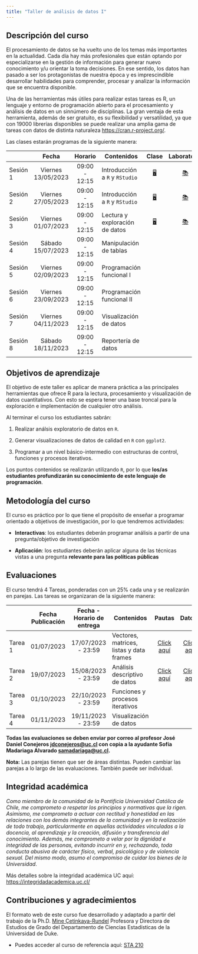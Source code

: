 ```yaml
---
title: "Taller de análisis de datos I"
---
```


## Descripción del curso

El procesamiento de datos se ha vuelto uno de los temas más importantes en la actualidad. Cada día hay más profesionales que están optando por especializarse en la gestión de información para generar nuevo conocimiento y/u orientar la toma decisiones. En ese sentido, los datos han pasado a ser los protagonistas de nuestra época y es imprescindible desarrollar habilidades para comprender, procesar y analizar la información que se encuentra disponible.

Una de las herramientas más útiles para realizar estas tareas es R, un lenguaje y entorno de programación abierto para el procesamiento y análisis de datos en un sinnúmero de disciplinas. La gran ventaja de esta herramienta, además de ser gratuito, es su flexibilidad y versatilidad, ya que con 19000 librerías disponibles se puede realizar una amplia gama de tareas con datos de distinta naturaleza <https://cran.r-project.org/>.

Las clases estarán programas de la siguiente manera:

|          |       Fecha        |    Horario    | Contenidos                     |                              Clase                              |                            Laboratorio                            |
|-----------|:---------:|:---------:|-----------|:-------------:|:-------------:|
| Sesión 1 | Viernes 13/05/2023 | 09:00 - 12:15 | Introducción a `R` y `RStudio` | [🖥️](class/class-1.html "Clase 1"){aria-label="Clase 1 slides"} | [📚](labs/lab-1.html "Laboratorio 1"){aria-label="Laboratorio 1"} |
| Sesión 2 | Viernes 27/05/2023 | 09:00 - 12:15 | Introducción a `R` y `RStudio` | [🖥️](class/class-1.html "Clase 1"){aria-label="Clase 1 slides"} | [📚](labs/lab-1.html "Laboratorio 1"){aria-label="Laboratorio 1"} |
| Sesión 3 | Viernes 01/07/2023 | 09:00 - 12:15 | Lectura y exploración de datos | [🖥️](class/class2.html "Clase 1"){aria-label="Clase 2 slides"}  | [📚](labs/lab-2.html "Laboratorio 2"){aria-label="Laboratorio 2"} |
| Sesión 4 | Sábado 15/07/2023  | 09:00 - 12:15 | Manipulación de tablas         |                                                                 |                                                                   |
| Sesión 5 | Viernes 02/09/2023 | 09:00 - 12:15 | Programación funcional I       |                                                                 |                                                                   |
| Sesión 6 | Viernes 23/09/2023 | 09:00 - 12:15 | Programación funcional II      |                                                                 |                                                                   |
| Sesión 7 | Viernes 04/11/2023 | 09:00 - 12:15 | Visualización de datos         |                                                                 |                                                                   |
| Sesión 8 | Sábado 18/11/2023  | 09:00 - 12:15 | Reportería de datos            |                                                                 |                                                                   |

## Objetivos de aprendizaje

El objetivo de este taller es aplicar de manera práctica a las principales herramientas que ofrece R para la lectura, procesamiento y visualización de datos cuantitativos. Con esto se espera tener una base troncal para la exploración e implementación de cualquier otro análisis.

Al terminar el curso los estudiantes sabrán:

1.  Realizar análsis exploratorio de datos en `R`.

2.  Generar visualizaciones de datos de calidad en `R` con `ggplot2`.

3.  Programar a un nivel básico-intermedio con estructuras de control, funciones y procesos iterativos.

Los puntos contenidos se realizarán utilizando `R`, por lo que **los/as estudiantes profundizarán su conocimiento de este lenguaje de programación**.

## Metodología del curso

El curso es práctico por lo que tiene el propósito de enseñar a programar orientado a objetivos de investigación, por lo que tendremos actividades:

-   **Interactivas**: los estudiantes deberán programar análisis a partir de una pregunta/objetivo de investigación

-   **Aplicación**: los estudiantes deberán aplicar alguna de las técnicas vistas a una pregunta **relevante para las políticas públicas**

## Evaluaciones

El curso tendrá 4 Tareas, ponderadas con un 25% cada una y se realizarán en parejas. Las tareas se organizaran de la siguiente manera:

|         | Fecha Publicación | Fecha - Horario de entrega | Contenidos                               |                     Pautas                      |                                                        Datos |
|------------|:----------:|:----------:|------------|:----------:|--------------:|
| Tarea 1 |    01/07/2023     |     17/07/2023 - 23:59     | Vectores, matrices, listas y data frames | [Click aquí](/exams/Tarea1.pdf "Pauta Tarea 1") | [Click aquí](/exams/simce2m2016_extracto.csv "Data Tarea 1") |
| Tarea 2 |    19/07/2023     |     15/08/2023 - 23:59     | Análisis descriptivo de datos            | [Click aquí](/exams/Tarea2.pdf "Pauta Tarea 2") | [Click aquí](/exams/Hantavirus_chile.xlsx "Data Tarea 2") |
| Tarea 3 |    01/10/2023     |     22/10/2023 - 23:59     | Funciones y procesos iterativos          |                                                 |                                                              |
| Tarea 4 |    01/11/2023     |     19/11/2023 - 23:59     | Visualización de datos                   |                                                 |                                                              |

**Todas las evaluaciones se deben enviar por correo al profesor José Daniel Conejeros [jdconejeros\@uc.cl](jdconejeros@uc.cl) con copia a la ayudante Sofía Madariaga Alvarado [samadariaga\@uc.cl](samadariaga@uc.cl).**

**Nota:** Las parejas tienen que ser de áreas distintas. Pueden cambiar las parejas a lo largo de las evaluaciones. También puede ser individual.

## Integridad académica

*Como miembro de la comunidad de la Pontificia Universidad Católica de Chile, me comprometo a respetar los principios y normativas que la rigen. Asimismo, me comprometo a actuar con rectitud y honestidad en las relaciones con los demás integrantes de la comunidad y en la realización de todo trabajo, particularmente en aquellas actividades vinculadas a la docencia, al aprendizaje y la creación, difusión y transferencia del conocimiento. Además, me comprometo a velar por la dignidad e integridad de las personas, evitando incurrir en y, rechazando, toda conducta abusiva de carácter físico, verbal, psicológico y de violencia sexual. Del mismo modo, asumo el compromiso de cuidar los bienes de la Universidad*.

Más detalles sobre la integridad académica UC aquí: <https://integridadacademica.uc.cl/>

## Contribuciones y agradecimientos

El formato web de este curso fue desarrollado y adaptado a partir del trabajo de la Ph.D. [Mine Çetinkaya-Rundel](https://mine-cr.com/) Profesora y Directora de Estudios de Grado del Departamento de Ciencias Estadísticas de la Universidad de Duke.

-   Puedes acceder al curso de referencia aquí: [STA 210](https://sta210-s22.github.io/website/)
